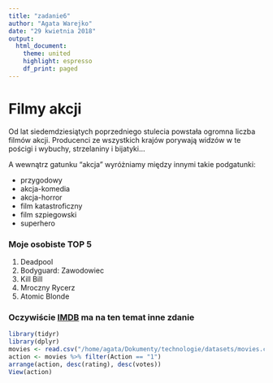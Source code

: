 ```yaml
---
title: "zadanie6"
author: "Agata Warejko"
date: "29 kwietnia 2018"
output: 
  html_document:
    theme: united
    highlight: espresso
    df_print: paged
---
```


# Filmy akcji

Od lat siedemdziesiątych poprzedniego stulecia powstała ogromna liczba filmów akcji. Producenci ze wszystkich krajów porywają widzów w te pościgi i wybuchy, strzelaniny i bijatyki... 

A wewnątrz gatunku "akcja" wyróżniamy między innymi takie podgatunki:

- przygodowy
- akcja-komedia
- akcja-horror
- film katastroficzny
- film szpiegowski
- superhero

### Moje osobiste TOP 5

1. Deadpool
2. Bodyguard: Zawodowiec
3. Kill Bill
4. Mroczny Rycerz
5. Atomic Blonde

### Oczywiście [IMDB](https://www.imdb.com/) ma na ten temat inne zdanie

```r
library(tidyr)
library(dplyr)
movies <- read.csv("/home/agata/Dokumenty/technologie/datasets/movies.csv")
action <- movies %>% filter(Action == "1")
arrange(action, desc(rating), desc(votes))
View(action)
```

